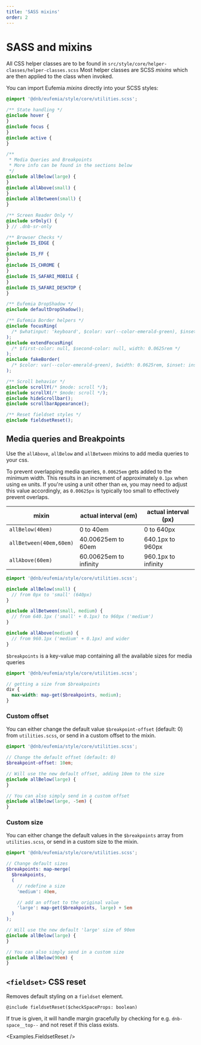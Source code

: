 ```yaml
---
title: 'SASS mixins'
order: 2
---
```



# SASS and mixins

All CSS helper classes are to be found in `src/style/core/helper-classes/helper-classes.scss`
Most helper classes are SCSS _mixins_ which are then applied to the class when invoked.

You can import Eufemia _mixins_ directly into your SCSS styles:

```scss
@import '@dnb/eufemia/style/core/utilities.scss';

/** State handling */
@include hover {
}
@include focus {
}
@include active {
}

/** 
 * Media Queries and Breakpoints 
 * More info can be found in the sections below
 */
@include allBelow(large) {
}
@include allAbove(small) {
}
@include allBetween(small) {
}

/** Screen Reader Only */
@include srOnly() {
} // .dnb-sr-only

/** Browser Checks */
@include IS_EDGE {
}
@include IS_FF {
}
@include IS_CHROME {
}
@include IS_SAFARI_MOBILE {
}
@include IS_SAFARI_DESKTOP {
}

/** Eufemia DropShadow */
@include defaultDropShadow();

/** Eufemia Border helpers */
@include focusRing(
  /* $whatinput: 'keyboard', $color: var(--color-emerald-green), $inset: inset */
);
@include extendFocusRing(
  /* $first-color: null, $second-color: null, width: 0.0625rem */
);
@include fakeBorder(
  /* $color: var(--color-emerald-green), $width: 0.0625rem, $inset: inset */
);

/** Scroll behavior */
@include scrollY(/* $mode: scroll */);
@include scrollX(/* $mode: scroll */);
@include hideScrollbar();
@include scrollbarAppearance();

/** Reset fieldset styles */
@include fieldsetReset();
```

## Media queries and Breakpoints

Use the `allAbove`, `allBelow` and `allBetween` mixins to add media queries to your css.

To prevent overlapping media queries, `0.00625em` gets added to the minimum width. This results in an increment of approximately `0.1px` when using `em` units. If you're using a unit other than `em`, you may need to adjust this value accordingly, as `0.00625px` is typically too small to effectively prevent overlaps.

| mixin                   | actual interval (em)   | actual interval (px) |
| ----------------------- | ---------------------- | -------------------- |
| `allBelow(40em)`        | 0 to 40em              | 0 to 640px           |
| `allBetween(40em,60em)` | 40.00625em to 60em     | 640.1px to 960px     |
| `allAbove(60em)`        | 60.00625em to infinity | 960.1px to infinity  |

```scss
@import '@dnb/eufemia/style/core/utilities.scss';

@include allBelow(small) {
  // from 0px to 'small' (640px)
}

@include allBetween(small, medium) {
  // from 640.1px ('small' + 0.1px) to 960px ('medium')
}

@include allAbove(medium) {
  // from 960.1px ('medium' + 0.1px) and wider
}
```

`$breakpoints` is a key-value map containing all the available sizes for media queries

```scss
@import '@dnb/eufemia/style/core/utilities.scss';

// getting a size from $breakpoints
div {
  max-width: map-get($breakpoints, medium);
}
```

### Custom offset

You can either change the default value `$breakpoint-offset` (default: 0) from `utilities.scss`, or send in a custom offset to the mixin.

```scss
@import '@dnb/eufemia/style/core/utilities.scss';

// Change the default offset (default: 0)
$breakpoint-offset: 10em;

// Will use the new default offset, adding 10em to the size
@include allBelow(large) {
}

// You can also simply send in a custom offset
@include allBelow(large, -5em) {
}
```

### Custom size

You can either change the default values in the `$breakpoints` array from `utilities.scss`, or send in a custom size to the mixin.

```scss
@import '@dnb/eufemia/style/core/utilities.scss';

// Change default sizes
$breakpoints: map-merge(
  $breakpoints,
  (
    // redefine a size
    'medium': 40em,

    // add an offset to the original value
    'large': map-get($breakpoints, large) + 5em
  )
);

// Will use the new default 'large' size of 90em
@include allBelow(large) {
}

// You can also simply send in a custom size
@include allBelow(90em) {
}
```

## `<fieldset>` CSS reset

Removes default styling on a `fieldset` element.

`@include fieldsetReset($checkSpaceProps: boolean)`

If true is given, it will handle margin gracefully by checking for e.g. `dnb-space__top--` and not reset if this class exists.

<Examples.FieldsetReset />

